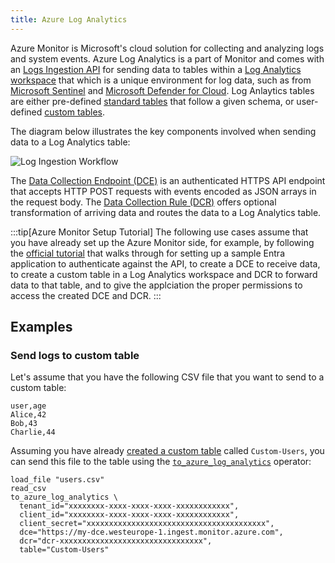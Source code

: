 ```yaml
---
title: Azure Log Analytics
---
```


Azure Monitor is Microsoft's cloud solution for collecting and analyzing logs
and system events. Azure Log Analytics is a part of Monitor and comes with an
[Logs Ingestion
API](https://learn.microsoft.com/en-us/azure/azure-monitor/logs/logs-ingestion-api-overview)
for sending data to tables within a [Log Analytics
workspace](https://learn.microsoft.com/en-us/azure/azure-monitor/logs/log-analytics-workspace-overview)
that which is a unique environment for log data, such as from [Microsoft
Sentinel](https://learn.microsoft.com/en-us/azure/sentinel/overview?tabs=azure-portal)
and [Microsoft Defender for
Cloud](https://learn.microsoft.com/en-us/azure/defender-for-cloud/defender-for-cloud-introduction).
Log Anlaytics tables are either pre-defined [standard
tables](https://learn.microsoft.com/en-us/azure/azure-monitor/logs/logs-ingestion-api-overview#supported-tables)
that follow a given schema, or user-defined [custom
tables](https://learn.microsoft.com/en-us/azure/azure-monitor/logs/create-custom-table#create-a-custom-table).

The diagram below illustrates the key components involved when sending data to a
Log Analytics table:

![Log Ingestion Workflow](azure-log-analytics.svg)

The [Data Collection Endpoint
(DCE)](https://learn.microsoft.com/en-us/azure/azure-monitor/essentials/data-collection-endpoint-overview)
is an authenticated HTTPS API endpoint that accepts HTTP POST requests with
events encoded as JSON arrays in the request body. The [Data Collection Rule
(DCR)](https://learn.microsoft.com/en-us/azure/azure-monitor/essentials/data-collection-rule-overview) offers optional transformation of arriving data and routes the data to a Log Analytics table.

:::tip[Azure Monitor Setup Tutorial]
The following use cases assume that you have already set up the Azure Monitor
side, for example, by following the [official
tutorial](https://learn.microsoft.com/en-us/azure/azure-monitor/logs/tutorial-logs-ingestion-portal)
that walks through for setting up a sample Entra application to authenticate
against the API, to create a DCE to receive data, to create a custom table in a
Log Analytics workspace and DCR to forward data to that table, and to give the
applciation the proper permissions to access the created DCE and DCR.
:::

## Examples

### Send logs to custom table

Let's assume that you have the following CSV file that you want to send to a
custom table:

```csv title="users.csv"
user,age
Alice,42
Bob,43
Charlie,44
```

Assuming you have already [created a custom
table](https://learn.microsoft.com/en-us/azure/azure-monitor/logs/create-custom-table#create-a-custom-table)
called `Custom-Users`, you can send this file to the table using the
[`to_azure_log_analytics`](/reference/operators/to_azure_log_analytics)
operator:

```tql
load_file "users.csv"
read_csv
to_azure_log_analytics \
  tenant_id="xxxxxxxx-xxxx-xxxx-xxxx-xxxxxxxxxxxx",
  client_id="xxxxxxxx-xxxx-xxxx-xxxx-xxxxxxxxxxxx",
  client_secret="xxxxxxxxxxxxxxxxxxxxxxxxxxxxxxxxxxxxxxxx",
  dce="https://my-dce.westeurope-1.ingest.monitor.azure.com",
  dcr="dcr-xxxxxxxxxxxxxxxxxxxxxxxxxxxxxxxx",
  table="Custom-Users"
```
